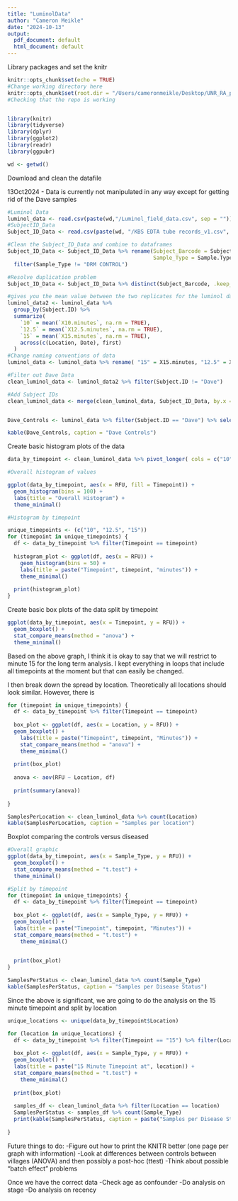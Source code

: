 ```yaml
---
title: "LuminolData"
author: "Cameron Meikle"
date: "2024-10-13"
output:
  pdf_document: default
  html_document: default
---
```


Library packages and set the knitr
```r
knitr::opts_chunk$set(echo = TRUE)
#Change working directory here
knitr::opts_chunk$set(root.dir = "/Users/cameronmeikle/Desktop/UNR_RA_position/Projects/Konzo")
#Checking that the repo is working


library(knitr)
library(tidyverse)
library(dplyr)
library(ggplot2)
library(readr)
library(ggpubr)

wd <- getwd()
```


Download and clean the datafile

13Oct2024 - Data is currently not manipulated in any way except for getting rid of the Dave samples 

```r
#Luminol Data
luminol_data <- read.csv(paste(wd,"/Luminol_field_data.csv", sep = ""))
#SubjectID_Data
Subject_ID_Data <- read.csv(paste(wd, "/KBS EDTA tube records_v1.csv", sep = ""))

#Clean the Subject_ID_Data and combine to dataframes
Subject_ID_Data <- Subject_ID_Data %>% rename(Subject_Barcode = Subject.Barcode, 
                                              Sample_Type = Sample.Type) %>% select(Subject_Barcode,Sample_Type) %>% filter(Sample_Type != "Cassava Pit H2O") %>%
  filter(Sample_Type != "DRM CONTROL")

```


```r
#Resolve duplication problem
Subject_ID_Data <- Subject_ID_Data %>% distinct(Subject_Barcode, .keep_all = TRUE)

#gives you the mean value between the two replicates for the luminol data
luminol_data2 <- luminol_data %>% 
  group_by(Subject.ID) %>% 
  summarize(
    `10` = mean(`X10.minutes`, na.rm = TRUE),
    `12.5` = mean(`X12.5.minutes`, na.rm = TRUE), 
    `15` = mean(`X15.minutes`, na.rm = TRUE),
    across(c(Location, Date), first)
  )
#Change naming conventions of data
luminol_data <- luminol_data %>% rename( "15" = X15.minutes, "12.5" = X12.5.minutes,  "10" = X10.minutes)

#Filter out Dave Data
clean_luminol_data <- luminol_data2 %>% filter(Subject.ID != "Dave")

#Add Subject IDs
clean_luminol_data <- merge(clean_luminol_data, Subject_ID_Data, by.x = "Subject.ID", by.y = "Subject_Barcode")


Dave_Controls <- luminol_data %>% filter(Subject.ID == "Dave") %>% select(Subject.ID, Location, Date, Page, '10', '12.5', '15')

kable(Dave_Controls, caption = "Dave Controls")

```


Create basic histogram plots of the data
```r
data_by_timepoint <- clean_luminol_data %>% pivot_longer( cols = c("10", "15", "12.5"), names_to = "Timepoint", values_to = "RFU")

#Overall histogram of values

ggplot(data_by_timepoint, aes(x = RFU, fill = Timepoint)) +
  geom_histogram(bins = 100) +
  labs(title = "Overall Histogram") +
  theme_minimal()

#Histogram by timepoint

unique_timepoints <- (c("10", "12.5", "15"))
for (timepoint in unique_timepoints) {
  df <- data_by_timepoint %>% filter(Timepoint == timepoint)
  
  histogram_plot <- ggplot(df, aes(x = RFU)) +
    geom_histogram(bins = 50) +
    labs(title = paste("Timepoint", timepoint, "minutes")) +
    theme_minimal()
  
  print(histogram_plot)
}

```

Create basic box plots of the data split by timepoint

```r

ggplot(data_by_timepoint, aes(x = Timepoint, y = RFU)) +
  geom_boxplot() +
  stat_compare_means(method = "anova") +
  theme_minimal()

```


Based on the above graph, I think it is okay to say that we will restrict to minute 15 for the long term analysis. I kept everything in loops that include all timepoints at the moment but that can easily be changed.

I then break down the spread by location. Theoretically all locations should look similar. However, there is 
```r

for (timepoint in unique_timepoints) {
  df <- data_by_timepoint %>% filter(Timepoint == timepoint)
  
  box_plot <- ggplot(df, aes(x = Location, y = RFU)) +
  geom_boxplot() +
    labs(title = paste("Timepoint", timepoint, "Minutes")) +
    stat_compare_means(method = "anova") +
    theme_minimal()
  
  print(box_plot)
  
  anova <- aov(RFU ~ Location, df)
  
  print(summary(anova))
  
}

SamplesPerLocation <- clean_luminol_data %>% count(Location)
kable(SamplesPerLocation, caption = "Samples per location")
```


Boxplot comparing the controls versus diseased

```r
#Overall graphic
ggplot(data_by_timepoint, aes(x = Sample_Type, y = RFU)) +
  geom_boxplot() +
  stat_compare_means(method = "t.test") +
  theme_minimal()

#Split by timepoint
for (timepoint in unique_timepoints) {
  df <- data_by_timepoint %>% filter(Timepoint == timepoint)
  
  box_plot <- ggplot(df, aes(x = Sample_Type, y = RFU)) +
  geom_boxplot() +
  labs(title = paste("Timepoint", timepoint, "Minutes")) +
  stat_compare_means(method = "t.test") +
    theme_minimal()

  
  print(box_plot)
}

SamplesPerStatus <- clean_luminol_data %>% count(Sample_Type)
kable(SamplesPerStatus, caption = "Samples per Disease Status")

```

Since the above is significant, we are going to do the analysis on the 15 minute timepoint and split by location









```r
unique_locations <- unique(data_by_timepoint$Location)

for (location in unique_locations) {
  df <- data_by_timepoint %>% filter(Timepoint == "15") %>% filter(Location == location)
  
  box_plot <- ggplot(df, aes(x = Sample_Type, y = RFU)) +
  geom_boxplot() +
  labs(title = paste("15 Minute Timepoint at", location)) +
  stat_compare_means(method = "t.test") +
    theme_minimal()
  
  print(box_plot)
  
  samples_df <- clean_luminol_data %>% filter(Location == location)
  SamplesPerStatus <- samples_df %>% count(Sample_Type)
  print(kable(SamplesPerStatus, caption = paste("Samples per Disease Status at", location)))
  
}

```









Future things to do:
-Figure out how to print the KNITR better (one page per graph with information)
-Look at differences between controls between villages (ANOVA) and then possibly a post-hoc (ttest)
-Think about possible "batch effect" problems

Once we have the correct data
-Check age as confounder
-Do analysis on stage
-Do analysis on recency



